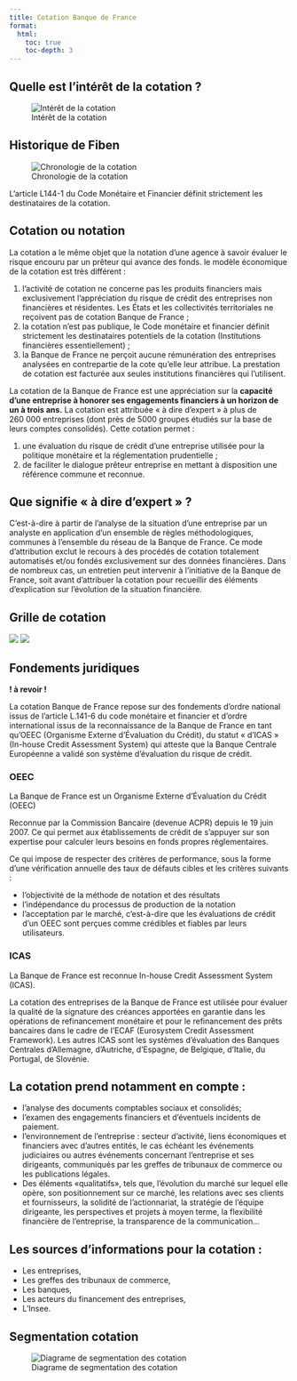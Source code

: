 ```yaml
---
title: Cotation Banque de France
format: 
  html: 
    toc: true
    toc-depth: 3
---
```


## Quelle est l’intérêt de la cotation ?

![Intérêt de la cotation](../assets/cotation-interest.png)

## Historique de Fiben

![Chronologie de la cotation](../assets/cotationchronologie.png)

L’article L144-1 du Code Monétaire et Financier définit strictement les destinataires de la cotation.

## Cotation ou notation

La cotation a le même objet que la notation d’une agence à savoir évaluer le risque encouru par un prêteur qui avance des fonds. le modèle économique de la cotation est très différent :

1. l’activité de cotation ne concerne pas les produits financiers mais exclusivement l’appréciation du risque de crédit des entreprises non financières et résidentes. Les États et les collectivités territoriales ne reçoivent pas de cotation Banque de France ;
2. la cotation n’est pas publique, le Code monétaire et financier définit strictement les destinataires potentiels de la cotation (Institutions financières essentiellement) ;
3. la Banque de France ne perçoit aucune rémunération des entreprises analysées en contrepartie de la cote qu’elle leur attribue. La prestation de cotation est facturée aux seules institutions financières qui l’utilisent.

La cotation de la Banque de France est une appréciation sur la **capacité d’une entreprise à honorer ses engagements financiers à un horizon de un à trois ans.** La cotation est attribuée « à dire d’expert » à plus de 260 000 entreprises (dont près de 5000 groupes étudiés sur la base de leurs comptes consolidés). Cette cotation permet :

1. une évaluation du risque de crédit d’une entreprise utilisée pour la politique monétaire et la réglementation prudentielle ;
2. de faciliter le dialogue prêteur entreprise en mettant à disposition une référence commune et reconnue.

## Que signifie « à dire d’expert » ?

C’est-à-dire à partir de l’analyse de la situation d’une entreprise par un analyste en application d’un ensemble de règles méthodologiques, communes à l’ensemble du réseau de la Banque de France. Ce mode d’attribution exclut le recours à des procédés de cotation totalement automatisés et/ou fondés exclusivement sur des données financières. Dans de nombreux cas, un entretien peut intervenir à l’initiative de la Banque de France, soit avant d’attribuer la cotation pour recueillir des éléments d’explication sur l’évolution de la situation financière.

## Grille de cotation

![](../assets/cote_dactivite.png)
![](../assets/cote_de_credit.png)

## Fondements juridiques

**! à revoir !**

La cotation Banque de France repose sur des fondements d’ordre national issus de l’article L.141-6 du code monétaire et financier et d’ordre international issus de la reconnaissance de la Banque de France en tant qu’OEEC (Organisme Externe d’Évaluation du Crédit), du statut « d'ICAS » (In-house Credit Assessment System) qui atteste que la Banque Centrale Européenne a validé son système d'évaluation du risque de crédit.

### OEEC

La Banque de France est un Organisme Externe d’Évaluation du Crédit (OEEC)

Reconnue par la Commission Bancaire (devenue ACPR) depuis le 19 juin 2007. Ce qui permet aux établissements de crédit de s’appuyer sur son expertise pour calculer leurs besoins en fonds propres réglementaires.

Ce qui impose de respecter des critères de performance, sous la forme d’une vérification annuelle des taux de défauts cibles et les critères suivants :

- l’objectivité de la méthode de notation et des résultats
- l’indépendance du processus de production de la notation
- l’acceptation par le marché, c’est-à-dire que les évaluations de crédit d’un OEEC sont perçues comme crédibles et fiables par leurs utilisateurs.

### ICAS

La Banque de France est reconnue In-house Credit Assessment System (ICAS).

La cotation des entreprises de la Banque de France est utilisée pour évaluer la qualité de la signature des créances apportées en garantie dans les opérations de refinancement monétaire et pour le refinancement des prêts bancaires dans le cadre de l’ECAF (Eurosystem Credit Assessment Framework). Les autres ICAS sont les systèmes d’évaluation des Banques Centrales d’Allemagne, d’Autriche, d’Espagne, de Belgique, d’Italie, du Portugal, de Slovénie.

## La cotation prend notamment en compte :

- l’analyse des documents comptables sociaux et consolidés;
- l’examen des engagements financiers et d’éventuels incidents de paiement.
- l’environnement de l’entreprise : secteur d’activité, liens économiques et financiers avec d’autres entités, le cas échéant les événements judiciaires ou autres événements concernant l’entreprise et ses dirigeants, communiqués par les greffes de tribunaux de commerce ou les publications légales.
- Des éléments «qualitatifs», tels que, l’évolution du marché sur lequel elle opère, son positionnement sur ce marché, les relations avec ses clients et fournisseurs, la solidité de l’actionnariat, la stratégie de l’équipe dirigeante, les perspectives et projets à moyen terme, la flexibilité financière de l’entreprise, la transparence de la communication…

## Les sources d’informations pour la cotation :

- Les entreprises,
- Les greffes des tribunaux de commerce, 
- Les banques,
- Les acteurs du financement des entreprises,
- L’Insee.

## Segmentation cotation

![Diagrame de segmentation des cotation](../assets/diagram-segmentation-cotation.png)
